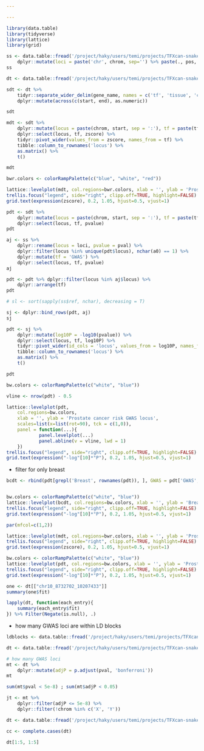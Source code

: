 ```yaml
---

---
```



```r
library(data.table)
library(tidyverse)
library(lattice)
library(grid)
```

```r
ss <- data.table::fread('/project/haky/users/temi/projects/TFXcan-snakemake/data/archives/collection/prostate_cancer_risk/prostate_cancer_risk.filteredGWAS.txt.gz') %>%
    dplyr::mutate(loci = paste('chr', chrom, sep='') %>% paste(., pos, sep = ':'))
ss
```

```r
dt <- data.table::fread('/project/haky/users/temi/projects/TFXcan-snakemake/output/summary/prostate_cancer_risk/prostate_cancer_risk.enpactScores.spredixcan.csv')
```

```r
sdt <- dt %>%
    tidyr::separate_wider_delim(gene_name, names = c('tf', 'tissue', 'chrom', 'start', 'end'), delim = '_') %>%
    dplyr::mutate(across(c(start, end), as.numeric))

sdt
```

```r
mdt <- sdt %>%
    dplyr::mutate(locus = paste(chrom, start, sep = ':'), tf = paste(tf, tissue, sep = '_')) %>%
    dplyr::select(locus, tf, zscore) %>%
    tidyr::pivot_wider(values_from = zscore, names_from = tf) %>% 
    tibble::column_to_rownames('locus') %>%
    as.matrix() %>%
    t()

mdt
```

```r
bwr.colors <- colorRampPalette(c("blue", "white", "red"))
```

```r
lattice::levelplot(mdt, col.regions=bwr.colors, xlab = '', ylab = 'Prostate cancer risk GWAS locus')
trellis.focus("legend", side="right", clipp.off=TRUE, highlight=FALSE)
grid.text(expression(zscore), 0.2, 1.05, hjust=0.5, vjust=1)
```

```r
pdt <- sdt %>%
    dplyr::mutate(locus = paste(chrom, start, sep = ':'), tf = paste(tf, tissue, sep = '_')) %>%
    dplyr::select(locus, tf, pvalue)
pdt
```

```r
aj <- ss %>%
    dplyr::rename(locus = loci, pvalue = pval) %>%
    dplyr::filter(locus %in% unique(pdt$locus), nchar(a0) == 1) %>%
    dplyr::mutate(tf = 'GWAS') %>%
    dplyr::select(locus, tf, pvalue)
aj
```

```r
pdt <- pdt %>% dplyr::filter(locus %in% aj$locus) %>%
    dplyr::arrange(tf)
pdt
```

```r
# sl <- sort(sapply(ss$ref, nchar), decreasing = T)
```

```r
sj <- dplyr::bind_rows(pdt, aj)
sj
```

```r
pdt <- sj %>%
    dplyr::mutate(log10P = -log10(pvalue)) %>%
    dplyr::select(locus, tf, log10P) %>%
    tidyr::pivot_wider(id_cols = 'locus', values_from = log10P, names_from = tf) %>% 
    tibble::column_to_rownames('locus') %>%
    as.matrix() %>%
    t()

pdt
```
```r
bw.colors <- colorRampPalette(c("white", "blue"))

vline <- nrow(pdt) - 0.5

lattice::levelplot(pdt, 
    col.regions=bw.colors, 
    xlab = '', ylab = 'Prostate cancer risk GWAS locus', 
    scales=list(x=list(rot=90), tck = c(1,0)),
    panel = function(...){
            panel.levelplot(...)
            panel.abline(v = vline, lwd = 1)
    })
trellis.focus("legend", side="right", clipp.off=TRUE, highlight=FALSE)
grid.text(expression("-log"[10]*"P"), 0.2, 1.05, hjust=0.5, vjust=1)
```

- filter for only breast

```r
bcdt <- rbind(pdt[grepl('Breast', rownames(pdt)), ], GWAS = pdt['GWAS', ])


bw.colors <- colorRampPalette(c("white", "blue"))
lattice::levelplot(bcdt, col.regions=bw.colors, xlab = '', ylab = 'Breast cancer GWAS locus', scales=list(x=list(rot=90)))
trellis.focus("legend", side="right", clipp.off=TRUE, highlight=FALSE)
grid.text(expression("-log"[10]*"P"), 0.2, 1.05, hjust=0.5, vjust=1)
```

```r
par(mfcol=c(1,2))

lattice::levelplot(mdt, col.regions=bwr.colors, xlab = '', ylab = 'Prostate cancer risk GWAS locus')
trellis.focus("legend", side="right", clipp.off=TRUE, highlight=FALSE)
grid.text(expression(zscore), 0.2, 1.05, hjust=0.5, vjust=1)

bw.colors <- colorRampPalette(c("white", "blue"))
lattice::levelplot(pdt, col.regions=bw.colors, xlab = '', ylab = 'Prostate cancer risk GWAS locus')
trellis.focus("legend", side="right", clipp.off=TRUE, highlight=FALSE)
grid.text(expression("-log"[10]*"P"), 0.2, 1.05, hjust=0.5, vjust=1)

```

```r
one <- dt[["chr10_8732702_10207433"]]
summary(one$fit)
```


```r
lapply(dt, function(each_entry){
    summary(each_entry$fit)
}) %>% Filter(Negate(is.null), .)
```


- how many GWAS loci are within LD blocks

```r
ldblocks <- data.table::fread('/project/haky/users/temi/projects/TFXcan-snakemake/metadata/hg38_fourier_ls-all.bed')
```

```r
dt <- data.table::fread('/project/haky/users/temi/projects/TFXcan-snakemake/data/sumstats/prostate_cancer_risk.liftover.logistic.assoc.tsv.gz')
```

```r
# how many GWAS loci
mt <- dt %>%
    dplyr::mutate(adjP = p.adjust(pval, 'bonferroni'))
mt
```

```r
sum(mt$pval < 5e-8) ; sum(mt$adjP < 0.05)
```

```r
jt <- mt %>%
    dplyr::filter(adjP <= 5e-8) %>%
    dplyr::filter(!chrom %in% c('X', 'Y'))
```



```r
dt <- data.table::fread('/project/haky/users/temi/projects/TFXcan-snakemake/data/PCR_GWAS_2024-06-04/enpactdb/prostate_cancer_risk.enpact_scores.txt.gz')
```


```r
cc <- complete.cases(dt)
```


```r
dt[1:5, 1:5]
```